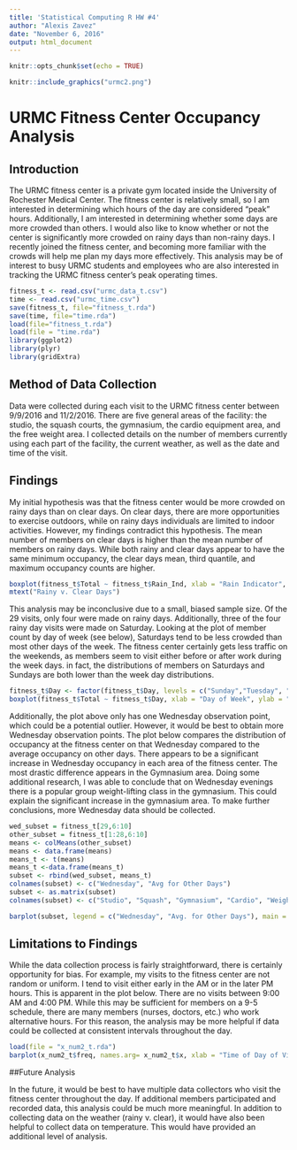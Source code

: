```yaml
---
title: 'Statistical Computing R HW #4'
author: "Alexis Zavez"
date: "November 6, 2016"
output: html_document
---
```


```r
knitr::opts_chunk$set(echo = TRUE)
```

```r
knitr::include_graphics("urmc2.png")
```

# URMC Fitness Center Occupancy Analysis 

## Introduction

The URMC fitness center is a private gym located inside the University of Rochester Medical Center. The fitness center is relatively small, so I am interested in determining which hours of the day are considered “peak” hours. Additionally, I am interested in determining whether some days are more crowded than others. I would also like to know whether or not the center is significantly more crowded on rainy days than non-rainy days. I recently joined the fitness center, and becoming more familiar with the crowds will help me plan my days more effectively. This analysis may be of interest to busy URMC students and employees who are also interested in tracking the URMC fitness center's peak operating times.

```r
fitness_t <- read.csv("urmc_data_t.csv")
time <- read.csv("urmc_time.csv")
save(fitness_t, file="fitness_t.rda")
save(time, file="time.rda")
load(file="fitness_t.rda")
load(file = "time.rda") 
library(ggplot2)
library(plyr)
library(gridExtra)
```

## Method of Data Collection

Data were collected during each visit to the URMC fitness center between 9/9/2016 and 11/2/2016. There are five general areas of the facility: the studio, the squash courts, the gymnasium, the cardio equipment area, and the free weight area. I collected details on the number of members currently using each part of the facility, the current weather, as well as the date and time of the visit.

## Findings

My initial hypothesis was that the fitness center would be more crowded on rainy days than on clear days. On clear days, there are more opportunities to exercise outdoors, while on rainy days individuals are limited to indoor activities. However, my findings contradict this hypothesis. The mean number of members on clear days is higher than the mean number of members on rainy days. While both rainy and clear days appear to have the same minimum occupancy, the clear days mean, third quantile, and maximum occupancy counts are higher. 

```r
boxplot(fitness_t$Total ~ fitness_t$Rain_Ind, xlab = "Rain Indicator", ylab = "Number of Members", main = "Observed Fitness Center Member Count", col = "firebrick3", boxwex = 0.3)
mtext("Rainy v. Clear Days")
```

This analysis may be inconclusive due to a small, biased sample size. Of the 29 visits, only four were made on rainy days. Additionally, three of the four rainy day visits were made on Saturday. Looking at the plot of member count by day of week (see below), Saturdays tend to be less crowded than most other days of the week. The fitness center certainly gets less traffic on the weekends, as members seem to visit either before or after work during the week days. in fact, the distributions of members on Saturdays and Sundays are both lower than the week day distributions.  

```r
fitness_t$Day <- factor(fitness_t$Day, levels = c("Sunday","Tuesday", "Wednesday", "Thursday","Friday", "Saturday"))
boxplot(fitness_t$Total ~ fitness_t$Day, xlab = "Day of Week", ylab = "Number of Members", main = "Member Count by Day of Week", col = "firebrick3", boxwex = 0.5)
```

Additionally, the plot above only has one Wednesday observation point, which could be a potential outlier. However, it would be best to obtain more Wednesday observation points. The plot below compares the distribution of occupancy at the fitness center on that Wednesday compared to the average occupancy on other days. There appears to be a significant increase in Wednesday occupancy in each area of the fitness center. The most drastic difference appears in the Gymnasium area. Doing some additional research, I was able to conclude that on Wednesday evenings there is a popular group weight-lifting class in the gymnasium. This could explain the significant increase in the gymnasium area. To make further conclusions, more Wednesday data should be collected. 

```r
wed_subset = fitness_t[29,6:10]
other_subset = fitness_t[1:28,6:10] 
means <- colMeans(other_subset)
means <- data.frame(means)
means_t <- t(means)
means_t <-data.frame(means_t)
subset <- rbind(wed_subset, means_t)
colnames(subset) <- c("Wednesday", "Avg for Other Days")
subset <- as.matrix(subset)
colnames(subset) <- c("Studio", "Squash", "Gymnasium", "Cardio", "Weights")
```


```r
barplot(subset, legend = c("Wednesday", "Avg. for Other Days"), main = "Fitness Center Member Count", col = c("navyblue","firebrick3"), beside = TRUE, ylab = "Number of Members", xlab = "Areas of Fitness Center")
```

## Limitations to Findings

While the data collection process is fairly straightforward, there is certainly opportunity for bias. For example, my visits to the fitness center are not random or uniform. I tend to visit either early in the AM or in the later PM hours. This is apparent in the plot below. There are no visits between 9:00 AM and 4:00 PM. While this may be sufficient for members on a 9-5 schedule, there are many members (nurses, doctors, etc.) who work alternative hours. For this reason, the analysis may be  more helpful if data could be collected at consistent intervals throughout the day. 

```r
load(file = "x_num2_t.rda")
barplot(x_num2_t$freq, names.arg= x_num2_t$x, xlab = "Time of Day of Visit", ylab = "Number of Visits", main = "Distribution of Visits By Time of Day", col = "grey", las = 3)
```

##Future Analysis

In the future, it would be best to have multiple data collectors who visit the fitness center throughout the day. If additional members participated and recorded data, this analysis could be much more meaningful. In addition to collecting data on the weather (rainy v. clear), it would have also been helpful to collect data on temperature. This would have provided an additional level of analysis.








